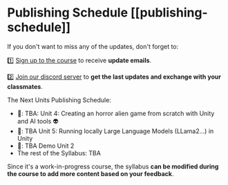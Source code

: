 # Publishing Schedule [[publishing-schedule]]

If you don't want to miss any of the updates, don't forget to:

1️⃣ [Sign up to the course](https://eepurl.com/iCWDQw) to receive **update emails**.

2️⃣ [Join our discord server](https://hf.co/join/discord) to **get the last updates and exchange with your classmates**.


The Next Units Publishing Schedule:
- 📅: TBA: Unit 4: Creating an horror alien game from scratch with Unity and AI tools 👽
- 📅: TBA Unit 5: Running locally Large Language Models (LLama2...) in Unity
- 📅: TBA Demo Unit 2
- The rest of the Syllabus: TBA


Since it's a work-in-progress course, the syllabus **can be modified during the course to add more content based on your feedback**.
